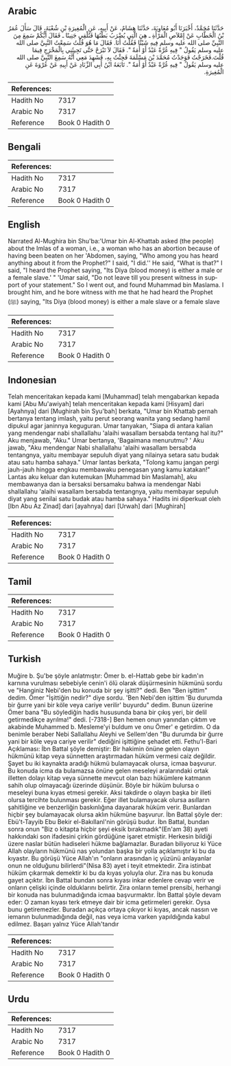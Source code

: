 ## Arabic


<div dir="rtl" lang="ar" style={{fontSize:'larger',backgroundColor:'#f8f9fa',padding:20}}>
حَدَّثَنَا مُحَمَّدٌ، أَخْبَرَنَا أَبُو مُعَاوِيَةَ، حَدَّثَنَا هِشَامٌ، عَنْ أَبِيهِ، عَنِ الْمُغِيرَةِ بْنِ شُعْبَةَ، قَالَ سَأَلَ عُمَرُ بْنُ الْخَطَّابِ عَنْ إِمْلاَصِ الْمَرْأَةِ ـ هِيَ الَّتِي يُضْرَبُ بَطْنُهَا فَتُلْقِي جَنِينًا ـ فَقَالَ أَيُّكُمْ سَمِعَ مِنَ النَّبِيِّ صلى الله عليه وسلم فِيهِ شَيْئًا فَقُلْتُ أَنَا‏.‏ فَقَالَ مَا هُوَ قُلْتُ سَمِعْتُ النَّبِيَّ صلى الله عليه وسلم يَقُولُ ‏"‏ فِيهِ غُرَّةٌ عَبْدٌ أَوْ أَمَةٌ ‏"‏‏.‏ فَقَالَ لاَ تَبْرَحْ حَتَّى تَجِيئَنِي بِالْمَخْرَجِ فِيمَا قُلْتَ‏.فَخَرَجْتُ فَوَجَدْتُ مُحَمَّدَ بْنَ مَسْلَمَةَ فَجِئْتُ بِهِ، فَشَهِدَ مَعِي أَنَّهُ سَمِعَ النَّبِيَّ صلى الله عليه وسلم يَقُولُ ‏"‏ فِيهِ غُرَّةٌ عَبْدٌ أَوْ أَمَةٌ ‏"‏‏.‏ تَابَعَهُ ابْنُ أَبِي الزِّنَادِ عَنْ أَبِيهِ عَنْ عُرْوَةَ عَنِ الْمُغِيرَةِ‏.‏
</div>
<div style={{backgroundColor:'#f8f9fa',padding:20, marginBottom: 10}}><table> <thead> <tr> <th>References:</th> <th></th> </tr> </thead> <tbody><tr><td>Hadith No</td><td>7317</td></tr><tr><td>Arabic No</td><td>7317</td></tr><tr><td>Reference</td><td>Book 0 Hadith 0</td></tr></tbody></table></div>

## Bengali


<div dir="ltr" lang="bn" style={{fontSize:'larger',backgroundColor:'#f8f9fa',padding:20}}>

</div>
<div style={{backgroundColor:'#f8f9fa',padding:20, marginBottom: 10}}><table> <thead> <tr> <th>References:</th> <th></th> </tr> </thead> <tbody><tr><td>Hadith No</td><td>7317</td></tr><tr><td>Arabic No</td><td>7317</td></tr><tr><td>Reference</td><td>Book 0 Hadith 0</td></tr></tbody></table></div>

## English


<div dir="ltr" lang="en" style={{fontSize:'larger',backgroundColor:'#f8f9fa',padding:20}}>
Narrated Al-Mughira bin Shu'ba:'Umar bin Al-Khattab asked (the people) about the Imlas of a woman, i.e., a woman who has an abortion because of having been beaten on her 'Abdomen, saying, "Who among you has heard anything about it from the Prophet?" I said, "I did.'' He said, "What is that?" I said, "I heard the Prophet saying, "Its Diya (blood money) is either a male or a female slave.' " 'Umar said, "Do not leave till you present witness in support of your statement." So I went out, and found Muhammad bin Maslama. I brought him, and he bore witness with me that he had heard the Prophet (ﷺ) saying, "Its Diya (blood money) is either a male slave or a female slave
</div>
<div style={{backgroundColor:'#f8f9fa',padding:20, marginBottom: 10}}><table> <thead> <tr> <th>References:</th> <th></th> </tr> </thead> <tbody><tr><td>Hadith No</td><td>7317</td></tr><tr><td>Arabic No</td><td>7317</td></tr><tr><td>Reference</td><td>Book 0 Hadith 0</td></tr></tbody></table></div>

## Indonesian


<div dir="ltr" lang="id" style={{fontSize:'larger',backgroundColor:'#f8f9fa',padding:20}}>
Telah menceritakan kepada kami [Muhammad] telah mengabarkan kepada kami [Abu Mu'awiyah] telah menceritakan kepada kami [Hisyam] dari [Ayahnya] dari [Mughirah bin Syu'bah] berkata, "Umar bin Khattab pernah bertanya tentang imlash, yaitu perut seorang wanita yang sedang hamil dipukul agar janinnya keguguran. Umar tanyakan, "Siapa di antara kalian yang mendengar nabi shallallahu 'alaihi wasallam bersabda tentang hal itu?" Aku menjawab, "Aku." Umar bertanya, 'Bagaimana menurutmu? ' Aku jawab, "Aku mendengar Nabi shallallahu 'alaihi wasallam bersabda tentangnya, yaitu membayar sepuluh diyat yang nilainya setara satu budak atau satu hamba sahaya." Umar lantas berkata, "Tolong kamu jangan pergi jauh-jauh hingga engkau membawaku penegasan yang kamu katakan!" Lantas aku keluar dan kutemukan [Muhammad bin Maslamah], aku membawanya dan ia bersaksi bersamaku bahwa ia mendengar Nabi shallallahu 'alaihi wasallam bersabda tentangnya, yaitu membayar sepuluh diyat yang senilai satu budak atau hamba sahaya." Hadits ini diperkuat oleh [Ibn Abu Az Zinad] dari [ayahnya] dari [Urwah] dari [Mughirah]
</div>
<div style={{backgroundColor:'#f8f9fa',padding:20, marginBottom: 10}}><table> <thead> <tr> <th>References:</th> <th></th> </tr> </thead> <tbody><tr><td>Hadith No</td><td>7317</td></tr><tr><td>Arabic No</td><td>7317</td></tr><tr><td>Reference</td><td>Book 0 Hadith 0</td></tr></tbody></table></div>

## Tamil


<div dir="ltr" lang="ta" style={{fontSize:'larger',backgroundColor:'#f8f9fa',padding:20}}>

</div>
<div style={{backgroundColor:'#f8f9fa',padding:20, marginBottom: 10}}><table> <thead> <tr> <th>References:</th> <th></th> </tr> </thead> <tbody><tr><td>Hadith No</td><td>7317</td></tr><tr><td>Arabic No</td><td>7317</td></tr><tr><td>Reference</td><td>Book 0 Hadith 0</td></tr></tbody></table></div>

## Turkish


<div dir="ltr" lang="tr" style={{fontSize:'larger',backgroundColor:'#f8f9fa',padding:20}}>
Muğire b. Şu'be şöyle anlatmıştır: Ömer b. el-Hattab gebe bir kadın'ın karnına vurulması sebebiyle cenin'i ölü olarak düşürmesinin hükmünü sordu ve "Hanginiz Nebi'den bu konuda bir şey işitti?" dedi. Ben "Ben işittim" dedim. Ömer "İşittiğin nedir?" diye sordu. 'Ben Nebi'den işittim 'Bu durumda bir ğurre yani bir köle veya cariye verilir' buyurdu" dedim. Bunun üzerine Ömer bana "Bu söylediğin hadis hususunda bana bir çıkış yeri, bir delil getirmedikçe ayrılma!" dedi. [-7318-] Ben hemen onun yanından çıktım ve akabinde Muhammed b. Mesleme'yi buldum ve onu Ömer' e getirdim. O da benimle beraber Nebi Sallallahu Aleyhi ve Sellem'den "Bu durumda bir ğurre yani bir köle veya cariye verilir" dediğini işittiğine şehadet etti. Fethu'l-Bari Açıklaması: İbn Battal şöyle demiştir: Bir hakimin önüne gelen olayın hükmünü kitap veya sünnetten araştırmadan hüküm vermesi caiz değildir. Şayet bu iki kaynakta aradığı hükmü bulamayacak olursa, icmaa başvurur. Bu konuda icma da bulamazsa önüne gelen meseleyi aralarındaki ortak illetten dolayı kitap veya sünnette mevcut olan bazı hükümlere katmanın sahih olup olmayacağı üzerinde düşünür. Böyle bir hüküm bulursa o meseleyi buna kıyas etmesi gerekir. Aksi takdirde o olayın başka bir illeti olursa tercihte bulunması gerekir. Eğer illet bulamayacak olursa asılların şahitliğine ve benzerliğin baskınlığına dayanarak hüküm verir. Bunlardan hiçbir şey bulamayacak olursa aklın hükmüne başvurur. İbn Battal şöyle der: Ebü't-Tayyib Ebu Bekir el-Bakıllanl'nin görüşü budur. İbn Battal, bundan sonra onun "Biz o kitapta hiçbir şeyi eksik bırakmadık"(En'am 38) ayeti hakkındaki son ifadesini çirkin gördüğüne işaret etmiştir. Herkesin bildiği üzere naslar bütün hadiseleri hükme bağlamazlar. Buradan biliyoruz ki Yüce Allah olayların hükmünü nas yolundan başka bir yolla açıklamıştır ki bu da kıyastır. Bu görüşü Yüce Allah'ın "onların arasından iç yüzünü anlayanlar onun ne olduğunu bilirlerdi"(Nisa 83) ayet i teyit etmektedir. Zira istinbat hüküm çıkarmak demektir ki bu da kıyas yoluyla olur. Zira nas bu konuda gayet açıktır. İbn Battal bundan sonra kıyası inkar edenlere cevap verir ve onların çelişki içinde olduklarını belirtir. Zira onların temel prensibi, herhangi bir konuda nas bulunmadığında icmaa başvurmaktır. İbn Battal şöyle devam eder: O zaman kıyası terk etmeye dair bir icma getirmeleri gerekir. Oysa bunu getiremezler. Buradan açıkça ortaya çıkıyor ki kıyas, ancak nassın ve iemanın bulunmadığında değil, nas veya icma varken yapıldığında kabul edilmez. Başarı yalnız Yüce Allah'tandır
</div>
<div style={{backgroundColor:'#f8f9fa',padding:20, marginBottom: 10}}><table> <thead> <tr> <th>References:</th> <th></th> </tr> </thead> <tbody><tr><td>Hadith No</td><td>7317</td></tr><tr><td>Arabic No</td><td>7317</td></tr><tr><td>Reference</td><td>Book 0 Hadith 0</td></tr></tbody></table></div>

## Urdu


<div dir="rtl" lang="ur" style={{fontSize:'larger',backgroundColor:'#f8f9fa',padding:20}}>

</div>
<div style={{backgroundColor:'#f8f9fa',padding:20, marginBottom: 10}}><table> <thead> <tr> <th>References:</th> <th></th> </tr> </thead> <tbody><tr><td>Hadith No</td><td>7317</td></tr><tr><td>Arabic No</td><td>7317</td></tr><tr><td>Reference</td><td>Book 0 Hadith 0</td></tr></tbody></table></div>